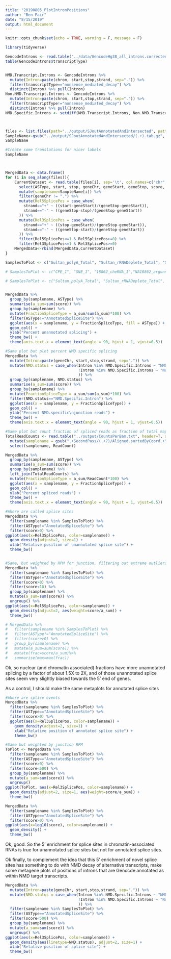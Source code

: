 ```yaml
---
title: "20190805_PlotIntronPositions"
author: "Ben Fair"
date: "8/15/2019"
output: html_document
---
```


```r
knitr::opts_chunk$set(echo = TRUE, warning = F, message = F)
```

```r
library(tidyverse)
```


```r

GencodeIntrons <- read.table("../data/GencodeHg38_all_introns.corrected.bed.gz", sep='\t', col.names = c('chrom', 'start', 'stop', 'name', 'score', 'strand', 'gene', 'intronNumber', 'transcriptType'))
table(GencodeIntrons$transcriptType)


NMD.Transcript.Introns <- GencodeIntrons %>%
  mutate(Intron=paste(chrom, start,stop,strand, sep=".")) %>%
  filter(transcriptType=="nonsense_mediated_decay") %>%
  distinct(Intron) %>% pull(Intron)
Non.NMD.Transcript.Introns <- GencodeIntrons %>%
  mutate(Intron=paste(chrom, start,stop,strand, sep=".")) %>%
  filter(transcriptType!="nonsense_mediated_decay") %>%
  distinct(Intron) %>% pull(Intron)
NMD.Specific.Introns <- setdiff(NMD.Transcript.Introns, Non.NMD.Transcript.Introns)



files <- list.files(path="../output/SJoutAnnotatedAndIntersected", pattern="*.tab.gz", full.names=TRUE, recursive=FALSE)
SampleName<-gsub("../output/SJoutAnnotatedAndIntersected/(.+).tab.gz", "\\1", files, perl=T)
SampleName

#Create some translations for nicer labels
SampleName



MergedData <- data.frame()
for (i in seq_along(files)){
    CurrentDataset <- read.table(files[i], sep='\t', col.names=c("chr", "start", "stop", "name", "score", "strand", "ASType", "geneChr", "geneStart", "geneStop", "gene", "geneScore", "geneStrand", "Overlap")) %>%
      select(ASType, start, stop, geneChr, geneStart, geneStop, score, strand) %>%
      mutate(samplename=SampleName[i]) %>%
      filter(geneChr != ".") %>%
      mutate(Rel5SplicePos = case_when(
        strand=="+" ~ ((start-geneStart)/(geneStop-geneStart)),
        strand=="-" ~ ((geneStop-stop)/(geneStop-geneStart))
      )) %>%
      mutate(Rel3SplicePos = case_when(
        strand=="+" ~ ((stop-geneStart)/(geneStop-geneStart)),
        strand=="-" ~ ((geneStop-start)/(geneStop-geneStart))
      )) %>%
      filter(Rel5SplicePos<=1 & Rel5SplicePos>=0) %>%
      filter(Rel3SplicePos<=1 & Rel3SplicePos>=0)
    MergedData<-rbind(MergedData,CurrentDataset)
}

SamplesToPlot <- c("Sultan_polyA_Total", "Sultan_rRNADeplete_Total", "Sultan_rRNADepelete_nuclear", "Sultan_rRNADepelete_cytoplasmic", "18862_cheRNA_1","NA18862_argonne", "19201_cheRNA_1", "18913_cheRNA_2")

# SamplesToPlot <- c("CPE_1", "SNE_1", "18862_cheRNA_1","NA18862_argonne", "19201_cheRNA_1", "18913_cheRNA_2")

# SamplesToPlot <- c("Sultan_polyA_Total", "Sultan_rRNADeplete_Total", "Sultan_rRNADepelete_nuclear", "Sultan_rRNADepelete_cytoplasmic")


MergedData %>%
  group_by(samplename, ASType) %>%
  summarise(a_sum=sum(score)) %>%
  group_by(samplename) %>%
  mutate(FractionSpliceType = a_sum/sum(a_sum)*100) %>%
  filter(ASType!="AnnotatedSpliceSite") %>%
  ggplot(aes(x = samplename, y = FractionSpliceType, fill = ASType)) +
  geom_col() +
  ylab("Percent unannotated splicing") +
  theme_bw() +
  theme(axis.text.x = element_text(angle = 90, hjust = 1, vjust=0.5))

#Same plot but plot percent NMD specific splicing
MergedData %>%
  mutate(Intron=paste(geneChr, start,stop,strand, sep=".")) %>%
  mutate(NMD.status = case_when(Intron %in% NMD.Specific.Introns ~ "NMD.Specific.Intron",
                                !Intron %in% NMD.Specific.Introns ~ "Not.NMD.Specific.Intron"
                                )) %>%
  group_by(samplename, NMD.status) %>%
  summarise(a_sum=sum(score)) %>%
  group_by(samplename) %>%
  mutate(FractionSpliceType = a_sum/sum(a_sum)*100) %>%
  filter(NMD.status=="NMD.Specific.Intron") %>%
  ggplot(aes(x = samplename, y = FractionSpliceType)) +
  geom_col() +
  ylab("Percent NMD.specific\njunction reads") +
  theme_bw() +
  theme(axis.text.x = element_text(angle = 90, hjust = 1, vjust=0.5))

#Same plot but count fraction of spliced reads as fraction of total mapped
TotalReadCounts <- read.table("../output/CountsPerBam.txt", header=T, sep='\t') %>%
  mutate(samplename = gsub(".+SecondPass/(.+?)/Aligned.sortedByCoord.+", "\\1", Filename, perl=T)) %>%
  select(samplename, ReadCount)

MergedData %>%
  group_by(samplename, ASType) %>%
  summarise(a_sum=sum(score)) %>%
  group_by(samplename) %>%
  left_join(TotalReadCounts) %>%
  mutate(FractionSpliceType = a_sum/ReadCount*100) %>%
  ggplot(aes(x = samplename, y = FractionSpliceType)) +
  geom_col() +
  ylab("Percent spliced reads") +
  theme_bw() +
  theme(axis.text.x = element_text(angle = 90, hjust = 1, vjust=0.5))

#Where are called splice sites
MergedData %>%
  filter(samplename %in% SamplesToPlot) %>%
  filter(ASType!="AnnotatedSpliceSite") %>%
  filter(score>0) %>%
ggplot(aes(x=Rel3SplicePos, color=samplename)) +
  geom_density(adjust=2, size=1) +
  xlab("Relative position of unannotated splice site") +
  theme_bw()


#Same, but weighted by RPM for junction, filtering out extreme outliers (>10 counts)
MergedData %>%
  filter(samplename %in% SamplesToPlot) %>%
  filter(ASType!="AnnotatedSpliceSite") %>%
  filter(score>0) %>%
  filter(score<10) %>%
  group_by(samplename) %>%
  mutate(a_sum=sum(score)) %>%
  ungroup() %>%
ggplot(aes(x=Rel5SplicePos, color=samplename)) +
  geom_density(adjust=2, aes(weight=score/a_sum)) +
  theme_bw()

# MergedData %>%
#   filter(samplename %in% SamplesToPlot) %>%
#   filter(ASType!="AnnotatedSpliceSite") %>%
#   filter(score>0) %>%
#   group_by(samplename) %>%
#   mutate(a_sum=sum(score)) %>%
#   mutate(frac=score/a_sum)%>%
#   summarise(max=max(frac))


```

Ok, so nuclear (and chromatin associated) fractions have more unannotated splicing by a factor of about 1.5X to 2X, and of those unannotated splice sites seem very slightly biased towards the 5' end of genes.

As a control, I should make the same metaplots for annotated splice sites

```r
#Where are splice events
MergedData %>%
  filter(samplename %in% SamplesToPlot) %>%
  filter(ASType=="AnnotatedSpliceSite") %>%
  filter(score>0) %>%
  ggplot(aes(x=Rel3SplicePos, color=samplename)) +
    geom_density(adjust=2, size=1) +
    xlab("Relative position of annotated splice site") +
    theme_bw()

#Same but weighted by junction RPM
ToPlot <- MergedData %>%
  filter(samplename %in% SamplesToPlot) %>%
  filter(ASType=="AnnotatedSpliceSite") %>%
  filter(score>0) %>%
  filter(score<500) %>%
  group_by(samplename) %>%
  mutate(a_sum=sum(score)) %>%
  ungroup()
ggplot(ToPlot, aes(x=Rel3SplicePos, color=samplename)) +
  geom_density(adjust=2, size=1, aes(weight=score/a_sum)) +
  theme_bw()

MergedData %>%
  filter(samplename %in% SamplesToPlot) %>%
  filter(ASType=="AnnotatedSpliceSite") %>%
  filter(score>0) %>%
ggplot(aes(x=log10(score), color=samplename)) +
  geom_density() +
  theme_bw()

```

Ok, good. So the 5' enrichment for splice sites in chromatin-associated RNAs is true for unannotated splice sites but not for annotated splice sites. 


Ok finally, to complement the idea that this 5' enrichment of novel splice sites has something to do with NMD decay of alternative transcripts, make some metagene plots of positions of introns that are Genocde annotated as within NMD target transcripts.


```r

MergedData %>%
  mutate(Intron=paste(geneChr, start,stop,strand, sep=".")) %>%
  mutate(NMD.status = case_when(Intron %in% NMD.Specific.Introns ~ "NMD.Specific.Intron",
                                !Intron %in% NMD.Specific.Introns ~ "Not.NMD.Specific.Intron"
                                )) %>%
  filter(samplename %in% SamplesToPlot) %>%
  filter(ASType=="AnnotatedSpliceSite") %>%
  filter(score<500) %>%
  group_by(samplename) %>%
  mutate(a_sum=sum(score)) %>%
  ungroup() %>%
ggplot(aes(x=Rel3SplicePos, color=samplename)) +
  geom_density(aes(linetype=NMD.status), adjust=2, size=1) +
  xlab("Relative position of splice site") +
  theme_bw()

```

